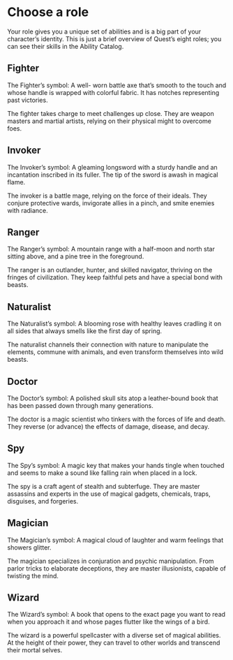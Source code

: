 # Choose a role
Your role gives you a unique set
of abilities and is a big part of your
character’s identity. This is just
a brief overview of Quest’s eight
roles; you can see their skills in the
Ability Catalog.

## Fighter
The Fighter’s symbol: A well-
worn battle axe that’s smooth to
the touch and whose handle is
wrapped with colorful fabric. It has
notches representing past victories.

The fighter takes charge to meet
challenges up close. They are
weapon masters and martial artists,
relying on their physical might to
overcome foes.

## Invoker
The Invoker’s symbol: A gleaming
longsword with a sturdy handle and
an incantation inscribed in its fuller.
The tip of the sword is awash in
magical flame.

The invoker is a battle mage,
relying on the force of their ideals.
They conjure protective wards,
invigorate allies in a pinch, and
smite enemies with radiance.

## Ranger
The Ranger’s symbol: A mountain
range with a half-moon and north
star sitting above, and a pine tree in
the foreground.

The ranger is an outlander, hunter,
and skilled navigator, thriving on
the fringes of civilization. They keep
faithful pets and have a special
bond with beasts.

## Naturalist
The Naturalist’s symbol: A blooming
rose with healthy leaves cradling it
on all sides that always smells like
the first day of spring.

The naturalist channels their
connection with nature to
manipulate the elements, commune
with animals, and even transform
themselves into wild beasts.

## Doctor
The Doctor’s symbol: A polished
skull sits atop a leather-bound book
that has been passed down through
many generations.

The doctor is a magic scientist who
tinkers with the forces of life and
death. They reverse (or advance)
the effects of damage, disease, and
decay.

## Spy
The Spy’s symbol: A magic key
that makes your hands tingle when
touched and seems to make a
sound like falling rain when placed
in a lock.

The spy is a craft agent of stealth
and subterfuge. They are master
assassins and experts in the use of
magical gadgets, chemicals, traps,
disguises, and forgeries.

## Magician
The Magician’s symbol: A magical
cloud of laughter and warm feelings
that showers glitter.

The magician specializes
in conjuration and psychic
manipulation. From parlor tricks
to elaborate deceptions, they are
master illusionists, capable of
twisting the mind.

## Wizard
The Wizard’s symbol: A book that
opens to the exact page you want
to read when you approach it and
whose pages flutter like the wings
of a bird.

The wizard is a powerful spellcaster
with a diverse set of magical
abilities. At the height of their
power, they can travel to other
worlds and transcend their mortal
selves.